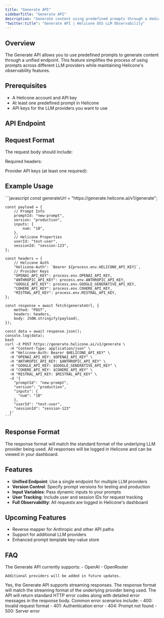 ```yaml
---
title: "Generate API"
sidebarTitle: "Generate API"
description: "Generate content using predefined prompts through a dedicated API endpoint."
"twitter:title": "Generate API | Helicone OSS LLM Observability"
---
```


## Overview

The Generate API allows you to use predefined prompts to generate content through a unified endpoint. This feature simplifies the process of using prompts across different LLM providers while maintaining Helicone's observability features.

## Prerequisites

- A Helicone account and API key
- At least one predefined prompt in Helicone
- API keys for the LLM providers you want to use

## API Endpoint



## Request Format

The request body should include:



Required headers:


Provider API keys (at least one required):


## Example Usage

<Tabs>
  <Tab title="Python">
    
  </Tab>
  <Tab title="JavaScript">
    ```javascript
    const generateUrl = "https://generate.helicone.ai/v1/generate";

    const payload = {
        // Prompt Info
        promptId: "new-prompt",
        version: "production",
        inputs: {
            num: "10",
        },
        // Helicone Properties
        userId: "test-user",
        sessionId: "session-123",
    };

    const headers = {
        // Helicone Auth
        "Helicone-Auth": `Bearer ${process.env.HELICONE_API_KEY}`,
        // Provider Keys
        "OPENAI_API_KEY": process.env.OPENAI_API_KEY,
        "ANTHROPIC_API_KEY": process.env.ANTHROPIC_API_KEY,
        "GOOGLE_API_KEY": process.env.GOOGLE_GENERATIVE_API_KEY,
        "COHERE_API_KEY": process.env.COHERE_API_KEY,
        "MISTRAL_API_KEY": process.env.MISTRAL_API_KEY,
    };

    const response = await fetch(generateUrl, {
        method: "POST",
        headers: headers,
        body: JSON.stringify(payload),
    });

    const data = await response.json();
    console.log(data);
    bash
    curl -X POST https://generate.helicone.ai/v1/generate \
      -H "Content-Type: application/json" \
      -H "Helicone-Auth: Bearer $HELICONE_API_KEY" \
      -H "OPENAI_API_KEY: $OPENAI_API_KEY" \
      -H "ANTHROPIC_API_KEY: $ANTHROPIC_API_KEY" \
      -H "GOOGLE_API_KEY: $GOOGLE_GENERATIVE_API_KEY" \
      -H "COHERE_API_KEY: $COHERE_API_KEY" \
      -H "MISTRAL_API_KEY: $MISTRAL_API_KEY" \
      -d '{
        "promptId": "new-prompt",
        "version": "production",
        "inputs": {
          "num": "10"
        },
        "userId": "test-user",
        "sessionId": "session-123"
      }'
    ```
  </Tab>
</Tabs>

## Response Format

The response format will match the standard format of the underlying LLM provider being used. All responses will be logged in Helicone and can be viewed in your dashboard.

## Features

- **Unified Endpoint**: Use a single endpoint for multiple LLM providers
- **Version Control**: Specify prompt versions for testing and production
- **Input Variables**: Pass dynamic inputs to your prompts
- **User Tracking**: Include user and session IDs for request tracking
- **Full Observability**: All requests are logged in Helicone's dashboard

## Upcoming Features

- Reverse mapper for Anthropic and other API paths
- Support for additional LLM providers
- Enhanced prompt template key-value store

## FAQ

<AccordionGroup>
  <Accordion title="Which LLM providers are supported?">
    The Generate API currently supports:
    - OpenAI
    - OpenRouter

    Additional providers will be added in future updates.
  </Accordion>
  <Accordion title="Can I use this with streaming responses?">
    Yes, the Generate API supports streaming responses. The response format will match the streaming format of the underlying provider being used.
  </Accordion>
  <Accordion title="How do I handle errors?">
    The API will return standard HTTP error codes along with detailed error messages in the response body. Common error scenarios include:
    - 400: Invalid request format
    - 401: Authentication error
    - 404: Prompt not found
    - 500: Server error
  </Accordion>
</AccordionGroup>


<QuestionsSection />